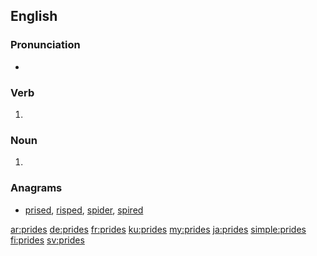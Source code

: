 ==English==

===Pronunciation===
* {{rhymes|aɪdz|lang=en}}

===Verb===
{{head|en}}
# {{en-third-person singular of|pride}}

===Noun===
{{head|en|plural}}
# {{plural of|pride|lang=en}}

===Anagrams===
* [[prised#English|prised]], [[risped#English|risped]], [[spider#English|spider]], [[spired#English|spired]]

[[ar:prides]]
[[de:prides]]
[[fr:prides]]
[[ku:prides]]
[[my:prides]]
[[ja:prides]]
[[simple:prides]]
[[fi:prides]]
[[sv:prides]]